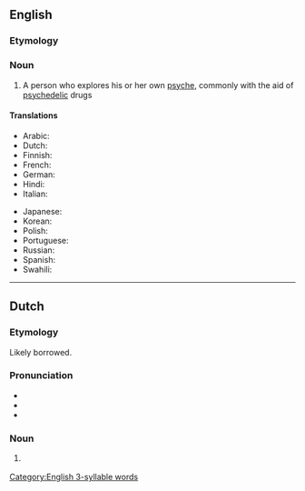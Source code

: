 ==English==

===Etymology===
{{confix|en|psycho|naut}}

===Noun===
{{wikipedia}}
{{en-noun}}

# A person who explores his or her own [[psyche]], commonly with the aid of [[psychedelic]] drugs

====Translations====
{{trans-top}}
* Arabic: {{t-needed|ar}}
* Dutch: {{t+|nl|psychonaut|m}}
* Finnish: {{t|fi|psykonautti}}
* French: {{t+|fr|psychonaute|m|f}}
* German: {{t-needed|de}}
* Hindi: {{t-needed|hi}}
* Italian: {{t-needed|ii}}
{{trans-mid}}
* Japanese: {{t-needed|ja}}
* Korean: {{t-needed|ko}}
* Polish: {{t-needed|pl}}
* Portuguese: {{t-needed|pt}}
* Russian: {{t-needed|ru}}
* Spanish: {{t|es|psiconauta|m|f}}
* Swahili: {{t-needed|sw}}
{{trans-bottom}}

[[Category:English 3-syllable words]]

----

==Dutch==

===Etymology===
Likely borrowed.

===Pronunciation===
* {{IPA|nl|/ˌpsi.xoːˈnɑu̯t/}}
* {{hyphenation|nl|psy|cho|naut}}
* {{rhymes|nl|ɑu̯t}}

===Noun===
{{nl-noun|m|-en|-}}

# {{l|en|psychonaut}} {{gloss|psychedelic-drug user}} {{defdate|from 1970s}}